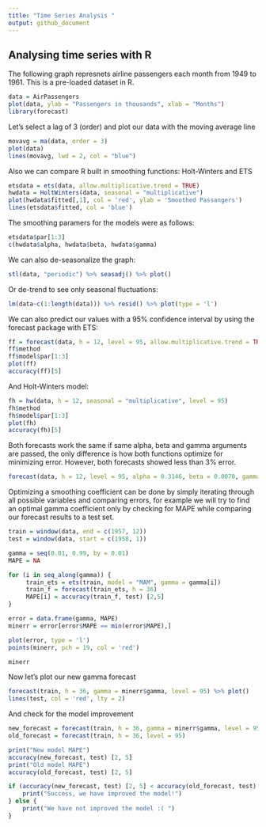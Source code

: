 ---
title: "Time Series Analysis "
output: github_document
---

## Analysing time series with R 

The following graph represnets airline passengers each month from 1949 to 1961. This is a pre-loaded dataset in R.

```{r}
data = AirPassengers
plot(data, ylab = "Passengers in thousands", xlab = "Months")
library(forecast)
```

Let's select a lag of 3 (order) and plot our data with the moving average line

```{r}
movavg = ma(data, order = 3)
plot(data)
lines(movavg, lwd = 2, col = "blue")
```

Also we can compare R built in smoothing functions: Holt-Winters and ETS

```{r}
etsdata = ets(data, allow.multiplicative.trend = TRUE)
hwdata = HoltWinters(data, seasonal = "multiplicative")
plot(hwdata$fitted[,1], col = 'red', ylab = 'Smoothed Passangers')
lines(etsdata$fitted, col = 'blue')
```

The smoothing paramers for the models were as follows:

```{r}
etsdata$par[1:3]
c(hwdata$alpha, hwdata$beta, hwdata$gamma)
```

We can also de-seasonalize the graph:

```{r}
stl(data, "periodic") %>% seasadj() %>% plot()
```

Or de-trend to see only seasonal fluctuations:

```{r}
lm(data~c(1:length(data))) %>% resid() %>% plot(type = 'l')
```

We can also predict our values with a 95% confidence interval by using the forecast package with ETS:

```{r}
ff = forecast(data, h = 12, level = 95, allow.multiplicative.trend = TRUE)
ff$method
ff$model$par[1:3]
plot(ff)
accuracy(ff)[5]
```

And Holt-Winters model:

```{r}
fh = hw(data, h = 12, seasonal = "multiplicative", level = 95)
fh$method
fh$model$par[1:3]
plot(fh)
accuracy(fh)[5]
```

Both forecasts work the same if same alpha, beta and gamma arguments are passed, the only difference is how both functions optimize for minimizing error. However, both forecasts showed less than 3% error.

```{r}
forecast(data, h = 12, level = 95, alpha = 0.3146, beta = 0.0070, gamma = 0.5977) %>% plot()
```

Optimizing a smoothing coefficient can be done by simply iterating through all possible variables and comparing errors, for example we will try to find an optimal gamma coefficient only by checking for MAPE while comparing our forecast results to a test set.

```{r}
train = window(data, end = c(1957, 12))
test = window(data, start = c(1958, 1))

gamma = seq(0.01, 0.99, by = 0.01)
MAPE = NA

for (i in seq_along(gamma)) {
     train_ets = ets(train, model = "MAM", gamma = gamma[i])
     train_f = forecast(train_ets, h = 36)
     MAPE[i] = accuracy(train_f, test) [2,5]
}

error = data.frame(gamma, MAPE)
minerr = error[error$MAPE == min(error$MAPE),]

plot(error, type = 'l')
points(minerr, pch = 19, col = 'red')

minerr
```

Now let's plot our new gamma forecast

```{r}
forecast(train, h = 36, gamma = minerr$gamma, level = 95) %>% plot()
lines(test, col = 'red', lty = 2)
```

And check for the model improvement

```{r}
new_forecast = forecast(train, h = 36, gamma = minerr$gamma, level = 95)
old_forecast = forecast(train, h = 36, level = 95)

print("New model MAPE")
accuracy(new_forecast, test) [2, 5]
print("Old model MAPE")
accuracy(old_forecast, test) [2, 5]

if (accuracy(new_forecast, test) [2, 5] < accuracy(old_forecast, test) [2, 5] ) {
    print("Success, we have improved the model!")
} else {
    print("We have not improved the model :( ")
}
```

